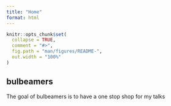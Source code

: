 ```yaml
---
title: "Home"
format: html
---
```


```r
knitr::opts_chunk$set(
  collapse = TRUE,
  comment = "#>",
  fig.path = "man/figures/README-",
  out.width = "100%"
)

```

## bulbeamers

<!-- badges: start -->
<!-- badges: end -->

The goal of bulbeamers is to have a one stop shop for my talks

